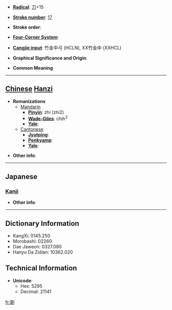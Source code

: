 * '''[[Wiktionary:Chinese radical index| Radical]]''': [[Wiktionary:Chinese radical index 刀|刀]]+15

* '''[[Wiktionary:Chinese total strokes index|Stroke number]]''': [[Wiktionary:Chinese total strokes index 17|17]]

* '''Stroke order''': 

* '''[[Wiktionary:Chinese four corner index|Four-Corner System]]''': 

* '''[[Wiktionary:Chinese Cangjie index|Cangjie input]]''': 竹金中弓 (HCLN), XX竹金中 (XXHCL)

* '''Graphical Significance and Origin''': 

* '''Common Meaning'''

----

== [[Chinese]] [[Hanzi]] ==

* '''Romanizations'''
** [[Mandarin]]
*** '''[[Pinyin]]''': zhí (zhi2)
*** '''[[Wade-Giles]]''': chih<sup>2</sup>
*** '''[[Yale]]''': 
**[[Cantonese]]
***'''[[Jyutping]]''':
***'''[[Penkyamp]]''': 
***'''[[Yale]]''': 

* '''Other info''': 

----

==Japanese==
===[[Kanji]]===
{{kanji|on readings=[[しつ]] (shitsu), [[しち]] (shichi), [[ち]] (chi)|kun readings=[[わりふ]] (warifu), [[しち]] (shichi)}}

* '''Other info''':  

----

== Dictionary Information ==

* KangXi: 0145.250
* Morobashi: 02260
* Dae Jaweon: 0327.080
* Hanyu Da Zidian: 10362.020

== Technical Information ==

* '''Unicode''':
** Hex: 5295
** Decimal: 21141

[[fr:劕]]